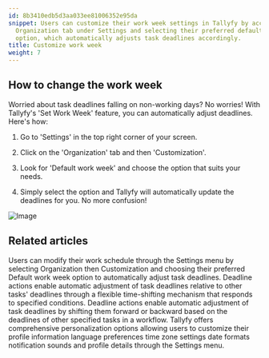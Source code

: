 ```yaml
---
id: 8b3410edb5d3aa033ee81006352e95da
snippet: Users can customize their work week settings in Tallyfy by accessing the
  Organization tab under Settings and selecting their preferred default work week
  option, which automatically adjusts task deadlines accordingly.
title: Customize work week
weight: 7
---
```


## How to change the work week

Worried about task deadlines falling on non-working days? No worries! With Tallyfy's 'Set Work Week' feature, you can automatically adjust deadlines. Here's how:

1. Go to 'Settings' in the top right corner of your screen.

2. Click on the 'Organization' tab and then 'Customization'.

3. Look for 'Default work week' and choose the option that suits your needs.

4. Simply select the option and Tallyfy will automatically update the deadlines for you. No more confusion!

![Image](https://screenshots.tallyfy.com/tallyfy%2Fpro%2Fdesktop-light-change-workweek.png)


## Related articles
<CardGrid>
<LinkTitleCard header="<b>Org Settings > Customize work week</b>" href="/products/pro/settings/org-settings/how-to-adjust-task-deadlines-to-work-week/" > Users can modify their work schedule through the Settings menu by selecting Organization then Customization and choosing their preferred Default work week option to automatically adjust task deadlines. </LinkTitleCard>
<LinkTitleCard header="<b>Actions > Automate deadline shifts on tasks</b>" href="/products/pro/documenting/templates/automations/actions/deadline-actions/" > Deadline actions enable automatic adjustment of task deadlines relative to other tasks' deadlines through a flexible time-shifting mechanism that responds to specified conditions. </LinkTitleCard>
<LinkTitleCard header="<b>Actions > Automate deadline shifts on tasks</b>" href="/products/pro/documenting/templates/automations/actions/deadline-actions/" > Deadline actions enable automatic adjustment of task deadlines by shifting them forward or backward based on the deadlines of other specified tasks in a workflow. </LinkTitleCard>
<LinkTitleCard header="<b>Personal Settings > Personalization settings</b>" href="/products/pro/settings/personal-settings/personalization-settings/" > Tallyfy offers comprehensive personalization options allowing users to customize their profile information language preferences time zone settings date formats notification sounds and profile details through the Settings menu. </LinkTitleCard>
</CardGrid>